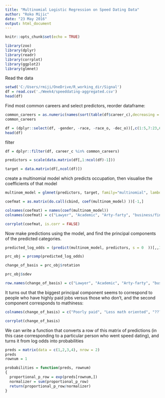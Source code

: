 ```yaml
---
title: "Multinomial Logistic Regression on Speed Dating Data"
author: "Roko Mijic"
date: "23 May 2016"
output: html_document
---
```


```r
knitr::opts_chunk$set(echo = TRUE)

library(zoo)
library(dplyr)
library(readr)
library(corrplot)
library(ggplot2)
library(glmnet)

```

Read the data

```r
setwd('C:/Users/rmiji/OneDrive/R_working_dir/Signal')
df = read.csv('./Week4/speeddating-aggregated.csv')
head(df)

```

Find most common careers and select predictors, reorder dataframe:

```r
common_careers = as.numeric(names(sort(table(df$career_c),decreasing = TRUE)[1:4]))
common_careers

df = (dplyr::select(df, -gender, -race, -race_o, -dec_o))[,c(1:5,7:23,6)]
head(df)
```

filter 


```r

df = dplyr::filter(df, career_c %in% common_careers)

predictors = scale(data.matrix(df[,1:ncol(df)-1]))

target = data.matrix(df[,ncol(df)])

```

create a multinomial model which predicts occupation, then visualise the coefficients of that model

```r

multinom_model = glmnet(predictors, target, family="multinomial", lambda = 0)

coefmat = as.matrix(do.call(cbind, coef(multinom_model) ))[-1,]

colnames(coefmat) = names(coef(multinom_model))
colnames(coefmat) = c("Lawyer", "Academic", "Arty-farty", "business/finance")

corrplot(coefmat, is.corr = FALSE)

```


Now make predictions using the model, and find the principal components of the predicted categories.

```r

predicted_log_odds = (predict(multinom_model, predictors, s = 0  ))[,,1]

prc_obj = prcomp(predicted_log_odds)

change_of_basis = prc_obj$rotation

prc_obj$sdev

row.names(change_of_basis) = c("Lawyer", "Academic", "Arty-farty", "business/finance")

```

It turns out that the biggest principal component seems to correspond to people who have highly paid jobs versus those who don't, and the second component corresponds to mathiness:

```r

colnames(change_of_basis) = c("Poorly paid", "Less math oriented", "???", "noise")

corrplot(change_of_basis)

```


We can write a function that converts a row of this matrix of predictions (in this case corresponding to a particular person who went speed dating), and turns it from log odds into probabilities


```r
preds = matrix(data = c(1,2,3,4), nrow = 2)
preds
rownum = 1

probabilities = function(preds, rownum)
{
  proportional_p_row = exp(preds[rownum,])
  normalizer = sum(proportional_p_row) 
  return(proportional_p_row/normalizer)
}




```


